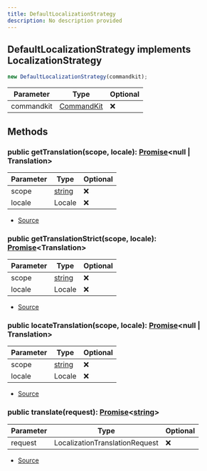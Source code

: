 ```yaml
---
title: DefaultLocalizationStrategy
description: No description provided
---
```


## DefaultLocalizationStrategy implements LocalizationStrategy

```typescript
new DefaultLocalizationStrategy(commandkit);
```

| Parameter  | Type                                   | Optional |
| ---------- | -------------------------------------- | -------- |
| commandkit | [CommandKit](/docs/classes/CommandKit) | ❌       |

## Methods

### public getTranslation(scope, locale): [Promise](https://developer.mozilla.org/en-US/docs/Web/JavaScript/Reference/Global_Objects/Promise)\<null | Translation>

| Parameter | Type                                                                                              | Optional |
| --------- | ------------------------------------------------------------------------------------------------- | -------- |
| scope     | [string](https://developer.mozilla.org/en-US/docs/Web/JavaScript/Reference/Global_Objects/String) | ❌       |
| locale    | Locale                                                                                            | ❌       |

- [Source](https://github.com/underctrl-io/commandkit/blob/f8cc07d11d2ae5ed7f529adff1649936223e27b2/packages/commandkit/src/app/i18n/DefaultLocalizationStrategy.ts#L50)

### public getTranslationStrict(scope, locale): [Promise](https://developer.mozilla.org/en-US/docs/Web/JavaScript/Reference/Global_Objects/Promise)\<Translation>

| Parameter | Type                                                                                              | Optional |
| --------- | ------------------------------------------------------------------------------------------------- | -------- |
| scope     | [string](https://developer.mozilla.org/en-US/docs/Web/JavaScript/Reference/Global_Objects/String) | ❌       |
| locale    | Locale                                                                                            | ❌       |

- [Source](https://github.com/underctrl-io/commandkit/blob/f8cc07d11d2ae5ed7f529adff1649936223e27b2/packages/commandkit/src/app/i18n/DefaultLocalizationStrategy.ts#L33)

### public locateTranslation(scope, locale): [Promise](https://developer.mozilla.org/en-US/docs/Web/JavaScript/Reference/Global_Objects/Promise)\<null | Translation>

| Parameter | Type                                                                                              | Optional |
| --------- | ------------------------------------------------------------------------------------------------- | -------- |
| scope     | [string](https://developer.mozilla.org/en-US/docs/Web/JavaScript/Reference/Global_Objects/String) | ❌       |
| locale    | Locale                                                                                            | ❌       |

- [Source](https://github.com/underctrl-io/commandkit/blob/f8cc07d11d2ae5ed7f529adff1649936223e27b2/packages/commandkit/src/app/i18n/DefaultLocalizationStrategy.ts#L17)

### public translate(request): [Promise](https://developer.mozilla.org/en-US/docs/Web/JavaScript/Reference/Global_Objects/Promise)\<[string](https://developer.mozilla.org/en-US/docs/Web/JavaScript/Reference/Global_Objects/String)>

| Parameter | Type                           | Optional |
| --------- | ------------------------------ | -------- |
| request   | LocalizationTranslationRequest | ❌       |

- [Source](https://github.com/underctrl-io/commandkit/blob/f8cc07d11d2ae5ed7f529adff1649936223e27b2/packages/commandkit/src/app/i18n/DefaultLocalizationStrategy.ts#L61)
